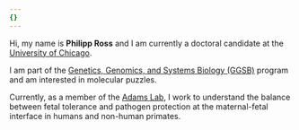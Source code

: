 ```yaml
---
{}
---
```



Hi, my name is **Philipp Ross** and I am currently a doctoral candidate at the [University of Chicago].

I am part of the [Genetics, Genomics, and Systems Biology (GGSB)] program and am interested in molecular puzzles.

Currently, as a member of the [Adams Lab], I work to understand the balance between fetal tolerance and pathogen protection at the maternal-fetal interface in humans and non-human primates.



[University of Chicago]: https://www.uchicago.edu/
[Genetics, Genomics, and Systems Biology (GGSB)]: https://biosciences.uchicago.edu/programs/
[Adams Lab]: http://ejadamslab.bsd.uchicago.edu/